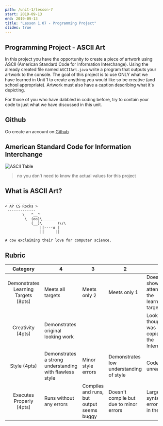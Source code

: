 ```yaml
---
path: /unit-1/lesson-7
start: 2019-09-13
end: 2019-09-13
title: "Lesson 1.07 - Programming Project"
slides: true
---
```


## Programming Project - ASCII Art
In this project you have the opportunity to create a piece of artwork using ASCII 
(American Standard Code for Information Interchange). Using the already created file 
named `ASCIIArt.java` write a program that outputs your artwork to the console. 
The goal of this project is to use ONLY what we have learned in Unit 1 to create 
anything you would like so be creative (and school appropriate). Artwork must also have a caption describing what it's depicting.  

For those of you who have dabbled in coding before, try to contain your code to 
just what we have discussed in this unit. 

## Github 

Go create an account on [Github](https://github.com)

## American Standard Code for Information Interchange

![ASCII Table](https://www.w3resource.com/w3r_images/python-basic-image-exercise-86.png)

> no you don't need to know the actual values for this project

## What is ASCII Art? 

```raw 
 _____________
< AP CS Rocks >
 -------------
        \   ^__^
         \  (oo)\_______
            (__)\       )\/\
                ||----w |
                ||     ||
                
A cow exclaiming their love for computer science. 
```

## Rubric 

| Category | 4 | 3 | 2 | 1 |
|:--------:|---|---|---|---|
|Demonstrates Learning Targets (8pts) | Meets all targets | Meets only 2 | Meets only 1 | Doesn't show any attempt at the learning targets | 
|Creativity (4pts) | Demonstrates original looking work | | | Looks as thought it was copied off the Internet |
| Style (4pts) | Demonstrates a strong understanding with flawless style | Minor style errors | Demonstrates low understanding of style | Code is unreadable | 
| Executes Properly (4pts) | Runs without any errors | Compiles and runs, but output seems buggy | Doesn't compile but due to minor errors | Large syntax errors left in the code | 